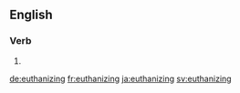 ==English==

===Verb===
{{head|en|present participle}}

# {{present participle of|euthanize|lang=en|nocat=1}}

[[de:euthanizing]]
[[fr:euthanizing]]
[[ja:euthanizing]]
[[sv:euthanizing]]
